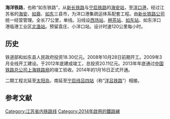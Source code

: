 {{Infobox rail system-route
|rail_name=海洋铁路
|other_name=如东铁路
|system_length=77 km
|length_in_operation=
|total_length=
|tracklength=
|name_bgcolor=
|min_width=
|box_width=
|style=
|banner_color=blue
|sec_banner_color=
|third_banner_color=
|logo_filename=
|logo_width=
|logo_bgcolor=
|logo_alt=
|logo_note=
|image=
|imagesize=
|caption=
|code_name=
|locale={{CHN}}[[江苏省|江苏省]][[南通市|南通市]]
|service_type=[[旅客列车|客]][[货物列车|货]]两用
|status=营运中
|network=
|stations=
|start=
|lines=
|main_route=
|secondary_route=
|branch_route=
|standard=
|character=
|other_systems=
|main_stations=
|constructor=
|track=
|average_station_distance=
|max_speed=120 km/h
|orbital_plane=
|track_gauge={{standard gauge}}
|distance_between_mainlines=
|min_radius=
|max_grade=
|elevation=
|control=
|block_signal=
|engine=
|electrified=
|rollingstock=
|fleet_size=
|begin_operation=
|end_operation=
|operation_note=
|open_operation=
|time_first=
|time_last=
|ridership=
|owner=
|operator=新长铁路公司
|franchise=
|hq=
|key_person=
|website=
|route_map={{bs-map|inline=1|map=
CONTg~~ ~~ ~~{{RoutemapRoute|Licon=u|[[新长铁路|新长铁路]]往[[新沂站|新沂站]]方向}}
CONTgq\ABZg+r\~~ ~~ ~~{{RoutemapRoute|Licon=l|[[宁启铁路|宁启铁路]]往[[吕四站|吕四站]]方向}}
HST~~ ~~[[海安站|海安站]]
\ABZgl\CONTfq~~ ~~ ~~{{RoutemapRoute|Licon=r|[[新长铁路|新长铁路]]往[[长兴站_(浙江省)|长兴站]]方向}}
CONTgq\ABZgr\~~ ~~ ~~{{RoutemapRoute|Licon=l|[[宁启铁路|宁启铁路]]往[[南京站|南京站]]方向}}
HST~~ ~~[[西场站_(南通市)|西场站]]
HST~~ ~~[[栟茶站|栟茶站]]
HST~~ ~~[[如东站|如东站]]
KBSTe~~ ~~[[北渔站|北渔站]]
}}
}}
'''海洋铁路'''，也称“如东铁路”，从[[新长铁路|新长铁路]]与[[宁启铁路|宁启铁路]]的[[海安站|海安站]]，至[[洋口镇_(如东县)|洋口港]]，经过江苏省的[[海安|海安]]、[[如皋|如皋]]、[[如东|如东]]三县市，为洋口港集疏运体系配套工程。由[[新长铁路|新长铁路公司]]统一经营管理。全长77公里，单线。沿线设[[西场站_(南通市)|西场站]]、[[栟茶站|栟茶站]]、[[如东站|如东站]]、如东洋口港临港工业区[[北渔站|北渔站]]。预留袁庄、小洋口站。设计时速120公里每小时。

==历史==
铁道部和如东县人民政府投资18.30亿元。2008年10月28日前期开工。2009年3月全线开工建设。于2012年底建成竣工，总投资20.11亿元。2013年年底通过[[中国铁路总公司|中国铁路总公司]][[上海铁路局|上海铁路局]]的竣工验收。2014年的1月16日正式开通。{{refTag|1=[http://js.xhby.net/system/2014/01/09/019908299.shtml “大南通”环形铁路网添重要支线 海洋铁路客运16日开通]}} 

二期工程北延至[[太阳岛|太阳岛]]，南延至[[宁启线|宁启线]][[吕四站|吕四站]]（称“[[洋吕铁路|洋吕铁路]]”）相接。

==参考文献==
{{ReflistH}}
{{RefFoot}}
{{ReflistF}}
{{海洋铁路|nocat}}{{江苏铁路}}{{中国铁路}}
[[Category:江苏省内铁路线|Category:江苏省内铁路线]]
[[Category:2014年啟用的鐵路線|Category:2014年啟用的鐵路線]]